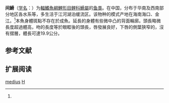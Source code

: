 {{Speciesbox
| name = 间䱻
| status = NE
| status_system = IUCN3.1
| image = 
| genus = Hemibarbus
| species = medius
| authority = Yue, 1995<ref name='id6122'>{{cite web| url =http://www.bioinfo.cn/db05/BjdwSpecies.php?action=view&id=6122| title =间䱻| work =中国动物物种编目数据库| publisher =中国科学院微生物研究所| author =中国科学院动物研究所| accessdate =2009-04-11| deadurl =yes| archiveurl =https://web.archive.org/web/20160305012641/http://www.bioinfo.cn/db05/BjdwSpecies.php?action=view&id=6122| archivedate =2016-03-05}}</ref>
| synonyms = 
}}

'''间䱻'''（[[学名|学名]]：{{lang|la|''Hemibarbus medius''}}）为[[輻鰭魚綱|輻鰭魚綱]][[鯉形目|鯉形目]][[鲤科|鲤科]][[䱻屬|䱻屬]]的[[鱼类|鱼类]]。在中国，分布于华南及西南部分地区各水系等，多生活于江河湖泊缓流区。该物种的模式产地在海南海口、金江。<ref name='id6122'/>本魚身體斑點不存在於成魚。延長的身體有些微中凸的背面輪廓。頭長略微長度超過體高，吻的長度等於眼眶後的頭長，唇發展良好，下唇的側葉狹窄的，沒有摺層，體長可達19.9公分。

== 参考文献 ==
{{reflist}}

== 扩展阅读 ==
{{refbegin}}
{{wikispecies-inline|Hemibarbus medius|间䱻}}
{{refend}}
{{Taxonbar|from=Q3755620}}

[[Category:䱻屬|medius]]
[[Category:1995年描述的魚類|H]]


{{鯉形目小作品}}